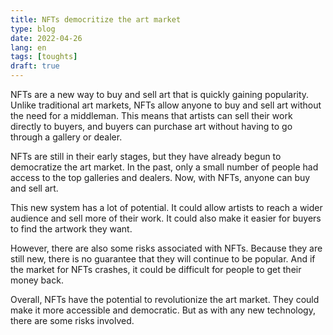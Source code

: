 ```yaml
---
title: NFTs democritize the art market
type: blog
date: 2022-04-26
lang: en
tags: [toughts]
draft: true
---
```


NFTs are a new way to buy and sell art that is quickly gaining popularity. Unlike traditional art markets, NFTs allow anyone to buy and sell art without the need for a middleman. This means that artists can sell their work directly to buyers, and buyers can purchase art without having to go through a gallery or dealer.

NFTs are still in their early stages, but they have already begun to democratize the art market. In the past, only a small number of people had access to the top galleries and dealers. Now, with NFTs, anyone can buy and sell art.

This new system has a lot of potential. It could allow artists to reach a wider audience and sell more of their work. It could also make it easier for buyers to find the artwork they want.

However, there are also some risks associated with NFTs. Because they are still new, there is no guarantee that they will continue to be popular. And if the market for NFTs crashes, it could be difficult for people to get their money back.

Overall, NFTs have the potential to revolutionize the art market. They could make it more accessible and democratic. But as with any new technology, there are some risks involved.
